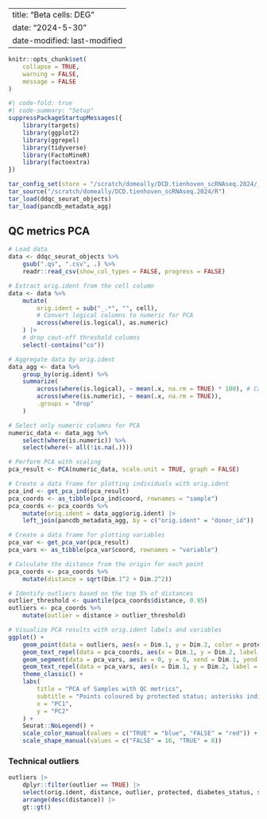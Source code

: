 
---
title: "Beta cells: DEG"
date: "2024-5-30" 
date-modified: last-modified
---

```r
knitr::opts_chunk$set(
    collapse = TRUE,
    warning = FALSE,
    message = FALSE
)
```


```r
#| code-fold: true
#| code-summary: "Setup"
suppressPackageStartupMessages({
    library(targets)
    library(ggplot2)
    library(ggrepel)
    library(tidyverse)
    library(FactoMineR)
    library(factoextra)
})

tar_config_set(store = "/scratch/domeally/DCD.tienhoven_scRNAseq.2024/_targets")
tar_source("/scratch/domeally/DCD.tienhoven_scRNAseq.2024/R")
tar_load(ddqc_seurat_objects)
tar_load(pancdb_metadata_agg)
```

## QC metrics PCA

```r
# Load data
data <- ddqc_seurat_objects %>%
    gsub(".qs", ".csv", .) %>%
    readr::read_csv(show_col_types = FALSE, progress = FALSE)

# Extract orig.ident from the cell column
data <- data %>%
    mutate(
        orig.ident = sub("_.*", "", cell),
        # Convert logical columns to numeric for PCA
        across(where(is.logical), as.numeric)
    ) |>
    # drop cout-off threshold columns
    select(-contains("co"))

# Aggregate data by orig.ident
data_agg <- data %>%
    group_by(orig.ident) %>%
    summarize(
        across(where(is.logical), ~ mean(.x, na.rm = TRUE) * 100), # Calculate the percentage of TRUE values
        across(where(is.numeric), ~ mean(.x, na.rm = TRUE)),
        .groups = "drop"
    )

# Select only numeric columns for PCA
numeric_data <- data_agg %>%
    select(where(is.numeric)) %>%
    select(where(~ all(!is.na(.))))

# Perform PCA with scaling
pca_result <- PCA(numeric_data, scale.unit = TRUE, graph = FALSE)

# Create a data frame for plotting individuals with orig.ident
pca_ind <- get_pca_ind(pca_result)
pca_coords <- as_tibble(pca_ind$coord, rownames = "sample")
pca_coords <- pca_coords %>%
    mutate(orig.ident = data_agg$orig.ident) |>
    left_join(pancdb_metadata_agg, by = c("orig.ident" = "donor_id"))

# Create a data frame for plotting variables
pca_var <- get_pca_var(pca_result)
pca_vars <- as_tibble(pca_var$coord, rownames = "variable")

# Calculate the distance from the origin for each point
pca_coords <- pca_coords %>%
    mutate(distance = sqrt(Dim.1^2 + Dim.2^2))

# Identify outliers based on the top 5% of distances
outlier_threshold <- quantile(pca_coords$distance, 0.95)
outliers <- pca_coords %>%
    mutate(outlier = distance > outlier_threshold)

# Visualize PCA results with orig.ident labels and variables
ggplot() +
    geom_point(data = outliers, aes(x = Dim.1, y = Dim.2, color = protected, shape = outlier), size = 3, alpha = 0.5) +
    geom_text_repel(data = pca_coords, aes(x = Dim.1, y = Dim.2, label = orig.ident), size = 3, alpha = 0.3) +
    geom_segment(data = pca_vars, aes(x = 0, y = 0, xend = Dim.1, yend = Dim.2), arrow = arrow(length = unit(0.2, "cm")), color = "seagreen") +
    geom_text_repel(data = pca_vars, aes(x = Dim.1, y = Dim.2, label = variable), size = 5, fontface = "bold", color = "seagreen") +
    theme_classic() +
    labs(
        title = "PCA of Samples with QC metrics",
        subtitle = "Points coloured by protected status; asterisks indicate outliers",
        x = "PC1",
        y = "PC2"
    ) +
    Seurat::NoLegend() +
    scale_color_manual(values = c("TRUE" = "blue", "FALSE" = "red")) +
    scale_shape_manual(values = c("FALSE" = 16, "TRUE" = 8))
```

### Technical outliers

```r
outliers |>
    dplyr::filter(outlier == TRUE) |>
    select(orig.ident, distance, outlier, protected, diabetes_status, sample_sex, sample_age, sample_ethnicity, tissue_source, reagent_kit) |>
    arrange(desc(distance)) |>
    gt::gt()
```